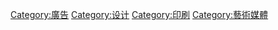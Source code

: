 [[Category:廣告|Category:廣告]]
[[Category:设计|Category:设计]]
[[Category:印刷|Category:印刷]]
[[Category:藝術媒體|Category:藝術媒體]]